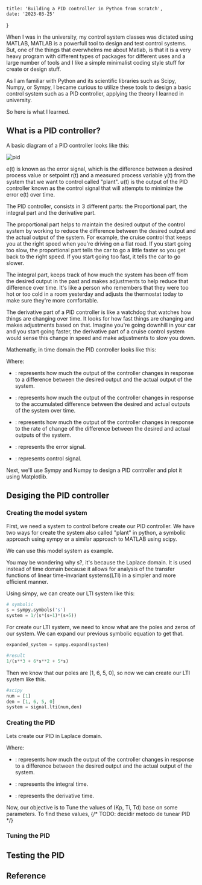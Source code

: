 
    title: 'Building a PID controller in Python from scratch',
    date: '2023-03-25'
}

When I was in the university, my control system classes was dictated using MATLAB,
MATLAB is a powerfull tool to design and test control systems. But, one of the
things that overwhelms me about Matlab, is that it is a very heavy program with 
different types of packages for different uses and a large number of tools and 
I like a simple minimalist coding style stuff for create or design stuff. 

As I am familiar with Python and its scientific libraries such as Scipy, Numpy, 
or Sympy, I became curious to utilize these tools to design a basic control 
system such as a PID controller, applying the theory I learned in university.

So here is what I learned.

## What is a PID controller?

A basic diagram of a PID controller looks like this:

![pid](/images/pid.drawio.svg)

e(t) is known as the error signal, which is the difference between a desired 
process value or setpoint r(t) and a measured process variable y(t) from the 
system that we want to control called "plant". u(t) is the output of the PID 
controller known as the control signal that will attempts to minimize the error 
e(t) over time. 

The PID controller, consists in 3 different parts: the Proportional part, 
the integral part and the derivative part.

The proportional part helps to maintain the desired output of the control 
system by working to reduce the difference between the desired output and the 
actual output of the system. For example, the cruise control that keeps you at 
the right speed when you're driving on a flat road. If you start going too slow, 
the proportional part tells the car to go a little faster so you get back to the 
right speed. If you start going too fast, it tells the car to go slower.

The integral part, keeps track of how much the system has been off from the 
desired output in the past and makes adjustments to help reduce that difference 
over time. It's like a person who remembers that they were too hot or too cold 
in a room yesterday and adjusts the thermostat today to make sure they're more 
comfortable.

The derivative part of a PID controller is like a watchdog that watches how 
things are changing over time. It looks for how fast things are changing and 
makes adjustments based on that. Imagine you're going downhill in your car and 
you start going faster, the derivative part of a cruise control system would 
sense this change in speed and make adjustments to slow you down.

Mathematly, in time domain the PID controller looks like this:

<div style={{ display: 'block', margin: 'auto', width: '60%' }}>
    <InlineMath math="u(t) = K_p e(t) + K_i \int_{0}^{t} e(\tau) d\tau + K_d \frac{d}{dt} e(t)"/>
</div>

Where:

* <InlineMath math="K_p"/>: represents how much the output of the controller 
changes in response to a difference between the desired output and the actual 
output of the system.

* <InlineMath math="k_i"/>: represents how much the output of the controller 
changes in response to the accumulated difference between the desired and actual
outputs of the system over time.

* <InlineMath math="k_d"/>: represents how much the output of the controller 
changes in response to the rate of change of the difference between the desired 
and actual outputs of the system.

* <InlineMath math="e(t)"/>: represents the error signal.

* <InlineMath math="u(t)"/>: represents control signal.

Next, we'll use Sympy and Numpy to design a PID controller and plot it using Matplotlib.

## Desiging the PID controller

### Creating the model system

First, we need a system to control before create our PID controller. We have two
ways for create the system also called "plant" in python, a symbolic approach
using sympy or a similar approach to MATLAB using scipy.

We can use this model system as example.

<div style={{display: 'block', margin: 'auto', width: '20%'}}>
    <InlineMath math="\frac{1}{s(s+1)(s+5)}"/>
</div>

You may be wondering why s?, it's because the Laplace domain. It is used instead
of time domain because it allows for analysis of the transfer functions of linear 
time-invariant systems(LTI) in a simpler and more efficient manner.

Using simpy, we can create our LTI system like this:

```python
# symbolic
s = sympy.symbols('s')
system = 1/(s*(s+1)*(s+5))
```

For create our LTI system, we need to know what are the poles and zeros of our 
system. We can expand our previous symbolic equation to get that.

```python
expanded_system = sympy.expand(system)

#result
1/(s**3 + 6*s**2 + 5*s)
```

Then we know that our poles are [1, 6, 5, 0], so now we can create our LTI system
like this.

```python
#scipy
num = [1]
den = [1, 6, 5, 0]
system = signal.lti(num,den)
```

### Creating the PID

Lets create our PID in Laplace domain.

<div style={{display: 'block', margin: 'auto', width: '40%'}}>
    <InlineMath math="G_{c}(s) = K_{p}(1 + \frac{1}{T_{i}s} + T_{d}s)"/>
</div>

Where:

* <InlineMath math="K_{p}"/>: represents how much the output of the controller 
changes in response to a difference between the desired output and the actual 
output of the system.

* <InlineMath math="T_{i}"/>: represents  the integral time.

* <InlineMath math="T_{d}"/>: represents the derivative time.

Now, our objective is to Tune the values of (Kp, Ti, Td) base on some parameters.
To find these values, 
{/* TODO: decidir metodo de tunear PID */}

### Tuning the PID



## Testing the PID


## Reference



